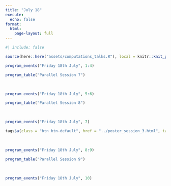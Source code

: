 ```yaml
---
title: "July 18"
execute: 
  echo: false
format: 
  html:
    page-layout: full
---
```


```r
#| include: false

source(here::here("assets/computations_talks.R"), local = knitr::knit_global())
```

```r
program_events("Friday 18th July", 1:4)
```

```r
program_table("Parallel Session 7")
```

<br>

```r
program_events("Friday 18th July", 5:6)
```

```r
program_table("Parallel Session 8")
```

<br>

```r
program_events("Friday 18th July", 7)
```

```r
tags$a(class = "btn btn-default", href = "../poster_session_3.html", target = "_blank", "List and Abstracts")
```

<br>

```r
program_events("Friday 18th July", 8:9)
```

```r
program_table("Parallel Session 9")
```

<br>

```r
program_events("Friday 18th July", 10)
```